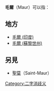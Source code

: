 '''毛爾'''（Maur）可以指：
==地方==
*[[毛爾_(印度)|毛爾 (印度)]]
*[[毛爾_(蘇黎世州)|毛爾 (蘇黎世州)]]

==另見==
*[[聖莫|聖莫]]（Saint-Maur）

{{disambig}}
[[Category:二字消歧义|Category:二字消歧义]]